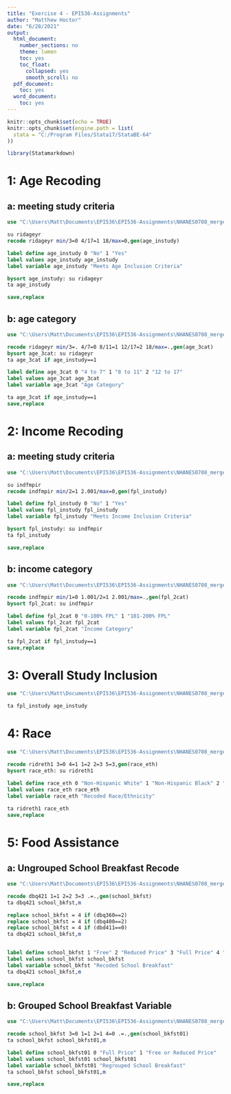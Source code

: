```yaml
---
title: "Exercise 4 - EPI536-Assignments"
author: "Matthew Hoctor"
date: "6/28/2021"
output:
  html_document:
    number_sections: no
    theme: lumen
    toc: yes
    toc_float:
      collapsed: yes
      smooth_scroll: no
  pdf_document:
    toc: yes
  word_document:
    toc: yes
---
```


```r
knitr::opts_chunk$set(echo = TRUE)
knitr::opts_chunk$set(engine.path = list(
  stata = "C:/Program Files/Stata17/StataBE-64"
))
```

```r
library(Statamarkdown)
```

# 1: Age Recoding

## a: meeting study criteria

```stata
use "C:\Users\Matt\Documents\EPI536\EPI536-Assignments\NHANES0708_merged.dta"

su ridageyr
recode ridageyr min/3=0 4/17=1 18/max=0,gen(age_instudy)

label define age_instudy 0 "No" 1 "Yes"
label values age_instudy age_instudy
label variable age_instudy "Meets Age Inclusion Criteria"

bysort age_instudy: su ridageyr
ta age_instudy

save,replace
```

## b: age category

```stata
use "C:\Users\Matt\Documents\EPI536\EPI536-Assignments\NHANES0708_merged.dta"

recode ridageyr min/3=. 4/7=0 8/11=1 12/17=2 18/max=.,gen(age_3cat)
bysort age_3cat: su ridageyr
ta age_3cat if age_instudy==1

label define age_3cat 0 "4 to 7" 1 "8 to 11" 2 "12 to 17"
label values age_3cat age_3cat
label variable age_3cat "Age Category"

ta age_3cat if age_instudy==1
save,replace
```

# 2: Income Recoding

## a: meeting study criteria

```stata
use "C:\Users\Matt\Documents\EPI536\EPI536-Assignments\NHANES0708_merged.dta"

su indfmpir
recode indfmpir min/2=1 2.001/max=0,gen(fpl_instudy)

label define fpl_instudy 0 "No" 1 "Yes"
label values fpl_instudy fpl_instudy
label variable fpl_instudy "Meets Income Inclusion Criteria"

bysort fpl_instudy: su indfmpir
ta fpl_instudy

save,replace
```

## b: income category

```stata
use "C:\Users\Matt\Documents\EPI536\EPI536-Assignments\NHANES0708_merged.dta"

recode indfmpir min/1=0 1.001/2=1 2.001/max=.,gen(fpl_2cat)
bysort fpl_2cat: su indfmpir

label define fpl_2cat 0 "0-100% FPL" 1 "101-200% FPL"
label values fpl_2cat fpl_2cat
label variable fpl_2cat "Income Category"

ta fpl_2cat if fpl_instudy==1
save,replace
```

# 3: Overall Study Inclusion

```stata
use "C:\Users\Matt\Documents\EPI536\EPI536-Assignments\NHANES0708_merged.dta"

ta fpl_instudy age_instudy
```

# 4: Race

```stata
use "C:\Users\Matt\Documents\EPI536\EPI536-Assignments\NHANES0708_merged.dta"

recode ridreth1 3=0 4=1 1=2 2=3 5=3,gen(race_eth)
bysort race_eth: su ridreth1

label define race_eth 0 "Non-Hispanic White" 1 "Non-Hispanic Black" 2 "Mexican American" 3 "Other"
label values race_eth race_eth
label variable race_eth "Recoded Race/Ethnicity"
 
ta ridreth1 race_eth
save,replace
```

# 5: Food Assistance

## a: Ungrouped School Breakfast Recode

```stata
use "C:\Users\Matt\Documents\EPI536\EPI536-Assignments\NHANES0708_merged.dta"

recode dbq421 1=1 2=2 3=3 .=.,gen(school_bkfst)
ta dbq421 school_bkfst,m

replace school_bkfst = 4 if (dbq360==2)
replace school_bkfst = 4 if (dbq400==2)
replace school_bkfst = 4 if (dbd411==0)
ta dbq421 school_bkfst,m


label define school_bkfst 1 "Free" 2 "Reduced Price" 3 "Full Price" 4 "Non-participating"
label values school_bkfst school_bkfst
label variable school_bkfst "Recoded School Breakfast"
ta dbq421 school_bkfst,m

save,replace
```

## b: Grouped School Breakfast Variable

```stata
use "C:\Users\Matt\Documents\EPI536\EPI536-Assignments\NHANES0708_merged.dta"

recode school_bkfst 3=0 1=1 2=1 4=0 .=.,gen(school_bkfst01)
ta school_bkfst school_bkfst01,m

label define school_bkfst01 0 "Full Price" 1 "Free or Reduced Price"
label values school_bkfst01 school_bkfst01
label variable school_bkfst01 "Regrouped School Breakfast"
ta school_bkfst school_bkfst01,m

save,replace
```










































